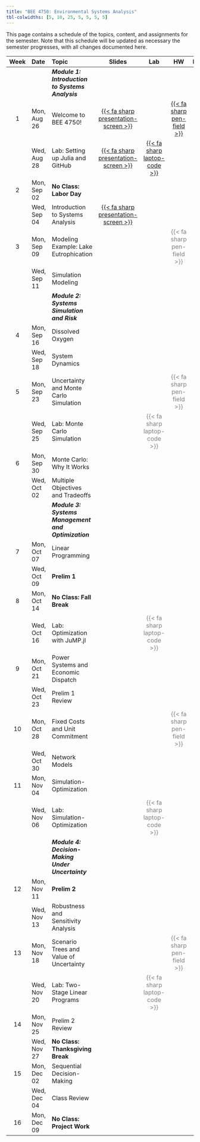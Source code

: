 ```yaml
---
title: "BEE 4750: Environmental Systems Analysis"
tbl-colwidths: [5, 10, 25, 5, 5, 5, 5]
---
```


This page contains a schedule of the topics, content, and assignments for the semester.
Note that this schedule will be updated as necessary the semester progresses, with all changes documented here.

::: column-screen-inset-right
| Week | Date        | Topic | Slides | Lab | HW | Reading |
:-----:|:------------|:------|:------:|:--:|:---:|:--:|:-------:|
| | | ***Module 1: Introduction to Systems Analysis*** | | | | |
| 1    | Mon, Aug 26 | Welcome to BEE 4750! | [{{< fa sharp presentation-screen >}}](slides/lecture01-1-intro.qmd)  | |  [{{< fa sharp pen-field >}}](hw/hw01/hw01.qmd) | |
|      | Wed, Aug 28 | Lab: Setting up Julia and GitHub | [{{< fa sharp presentation-screen >}}](slides/lecture01-2-lab-setup.qmd)  |  [{{< fa sharp laptop-code >}}](labs/lab01/lab01.qmd) | | | 
| 2    | Mon, Sep 02 | **No Class: Labor Day** |  | | | |
|      | Wed, Sep 04 | Introduction to Systems Analysis | [{{< fa sharp presentation-screen >}}](slides/lecture02-2-systems-intro.qmd) | | |  |
| 3    | Mon, Sep 09 | Modeling Example: Lake Eutrophication | | | [{{< fa sharp pen-field >}}]{style="color:grey"} | |
|      | Wed, Sep 11 | Simulation Modeling | | | | |
| | | ***Module 2: Systems Simulation and Risk*** | | | |
|  4   | Mon, Sep 16 | Dissolved Oxygen | | | | | 
|      | Wed, Sep 18 | System Dynamics  | | | |
|  5    | Mon, Sep 23 | Uncertainty and Monte Carlo Simulation | | | [{{< fa sharp pen-field >}}]{style="color:grey"} | |
|   | Wed, Sep 25 | Lab: Monte Carlo Simulation |  | [{{< fa sharp laptop-code >}}]{style="color:grey"} | | |
|  6  | Mon, Sep 30 | Monte Carlo: Why It Works | | |  | |
|    | Wed, Oct 02 | Multiple Objectives and Tradeoffs  |  |  | | |
| | | ***Module 3: Systems Management and Optimization*** | | | |
|  7   | Mon, Oct 07 | Linear Programming |  | |   | |
|      | Wed, Oct 09 |  **Prelim 1** | | | |
|  8  | Mon, Oct 14 | **No Class: Fall Break** |  | |  | |
|   | Wed, Oct 16 | Lab: Optimization with JuMP.jl  | |  [{{< fa sharp laptop-code >}}]{style="color:grey"}  | | |
|  9 | Mon, Oct 21 | Power Systems and Economic Dispatch  | | | | |
|    | Wed, Oct 23 | Prelim 1 Review | | |  |  |
|  10  | Mon, Oct 28 |  Fixed Costs and Unit Commitment | |  | [{{< fa sharp pen-field >}}]{style="color:grey"} | | 
|     | Wed, Oct 30 | Network Models | | |  | | 
|  11  | Mon, Nov 04 | Simulation-Optimization  |  |  |  | |
|    | Wed, Nov 06 | Lab: Simulation-Optimization |  | [{{< fa sharp laptop-code >}}]{style="color:grey"} |  | |
| | | ***Module 4: Decision-Making Under Uncertainty*** | | | |
| 12    | Mon, Nov 11 | **Prelim 2**  |  |  | | |
|    | Wed, Nov 13 | Robustness and Sensitivity Analysis  | |  | | |
| 13   | Mon, Nov 18 |  Scenario Trees and Value of Uncertainty | | | [{{< fa sharp pen-field >}}]{style="color:grey"} | |
|    | Wed, Nov 20 | Lab: Two-Stage Linear Programs |  | [{{< fa sharp laptop-code >}}]{style="color:grey"} | | |
|  14  | Mon, Nov 25 |  Prelim 2 Review |   |  |  |  |
|     | Wed, Nov 27 | **No Class: Thanksgiving Break** | | | | |
| 15 | Mon, Dec 02 | Sequential Decision-Making  | | | | |
|    | Wed, Dec 04 | Class Review  | | | | |
|  16 | Mon, Dec 09 | **No Class: Project Work** | | | |  |
:::

